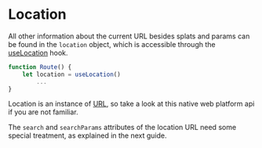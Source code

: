 # Location

All other information about the current URL besides splats and params can be found in the `location` object, which is accessible through the [useLocation](/hooks/use-location) hook.

```javascript
function Route() {
	let location = useLocation()
		...
}
```

Location is an instance of [URL](https://developer.mozilla.org/en-US/docs/Web/API/URL), so take a look at this native web platform api if you are not familiar.

<Warning>

The `search` and `searchParams` attributes of the location URL need some special treatment, as explained in the next guide.

</Warning>
